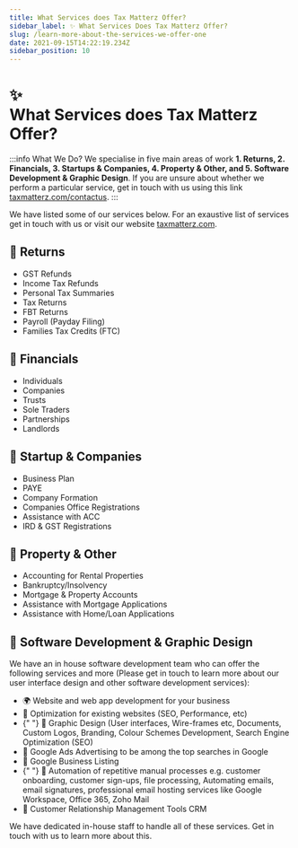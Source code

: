 ```yaml
---
title: What Services does Tax Matterz Offer?
sidebar_label: ✨ What Services Does Tax Matterz Offer?
slug: /learn-more-about-the-services-we-offer-one
date: 2021-09-15T14:22:19.234Z
sidebar_position: 10
---
```


# <div class="emoji">✨</div> What Services does Tax Matterz Offer?


:::info What We Do?
We specialise in five main areas of work <strong>1. Returns, 2. Financials, 3. Startups & Companies, 4. Property & Other, and 5. Software Development & Graphic Design</strong>. If you are unsure about whether we perform a particular service, get in touch with us using this link [taxmatterz.com/contactus](https://taxmatterz.com/contactus).
:::

We have listed some of our services below. For an exaustive list of services get in touch with us or visit our website [taxmatterz.com](https://taxmatterz.com/).

## <span class="emoji">📆</span> Returns

<ul>
  <li>GST Refunds</li>
  <li>Income Tax Refunds</li>
  <li>Personal Tax Summaries</li>
  <li>Tax Returns</li>
  <li>FBT Returns</li>
  <li>Payroll (Payday Filing)</li>
  <li>Families Tax Credits (FTC) </li>
</ul>

## <span class="emoji">🧾</span> Financials

<ul>
  <li>Individuals</li>
  <li>Companies</li>
  <li>Trusts</li>
  <li>Sole Traders</li>
  <li>Partnerships</li>
  <li>Landlords </li>
</ul>

## <span class="emoji">🏢</span> Startup &amp; Companies

<ul>
  <li>Business Plan</li>
  <li>PAYE</li>
  <li>Company Formation</li>
  <li>Companies Office Registrations</li>
  <li>Assistance with ACC</li>
  <li>IRD &amp; GST Registrations </li>
</ul>



## <span class="emoji">🏡</span> Property & Other

<ul>
  <li>Accounting for Rental Properties</li>
  <li>Bankruptcy/Insolvency</li>
  <li>Mortgage &amp; Property Accounts</li>
  <li>Assistance with Mortgage Applications</li>
  <li>Assistance with Home/Loan Applications </li>
</ul>

## <span class="emoji">🎨</span> Software Development &amp; Graphic Design

We have an in house software development team who can offer the following services and more (Please get in touch to learn more about our user interface design and other software development services):

<ul>
  <li> 🌍 Website and web app development for your business</li>
  <li> 📱 Optimization for existing websites (SEO, Performance, etc)</li>
  <li>
    {" "}
    🎨 Graphic Design (User interfaces, Wire-frames etc, Documents, Custom Logos,
    Branding, Colour Schemes Development, Search Engine Optimization (SEO)
  </li>
  <li> 📱 Google Ads Advertising to be among the top searches in Google</li>
  <li> 📱 Google Business Listing</li>
  <li>
    {" "}
    🔁 Automation of repetitive manual processes e.g. customer onboarding, customer
    sign-ups, file processing, Automating emails, email signatures, professional
    email hosting services like Google Workspace, Office 365, Zoho Mail
  </li>
  <li> 👨 Customer Relationship Management Tools CRM</li>
</ul>

We have dedicated in-house staff to handle all of these services. Get in touch with us to learn more about this.

<Disclaimer />